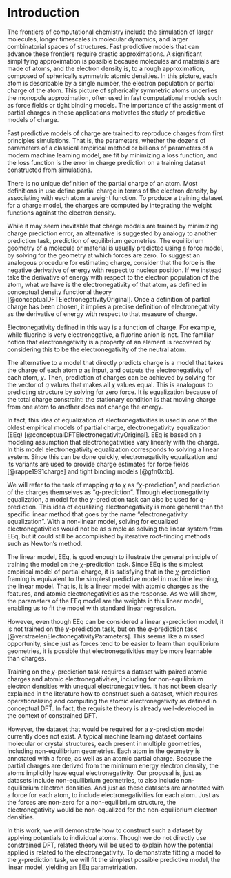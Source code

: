 # Introduction

The frontiers of computational chemistry include the simulation of larger molecules, longer timescales in molecular dynamics, and larger combinatorial spaces of structures.
Fast predictive models that can advance these frontiers require drastic approximations.
A significant simplifying approximation is possible because molecules and materials are made of atoms, and the electron density is, to a rough approximation, composed of spherically symmetric atomic densities.
In this picture, each atom is describable by a single number, the electron population or partial charge of the atom.
This picture of spherically symmetric atoms underlies the monopole approximation, often used in fast computational models such as force fields or tight binding models.
The importance of the assignment of partial charges in these applications motivates the study of predictive models of charge.

Fast predictive models of charge are trained to reproduce charges from first principles simulations.
That is, the parameters, whether the dozens of parameters of a classical empirical method or billions of parameters of a modern machine learning model, are fit by minimizing a loss function, and the loss function is the error in charge prediction on a training dataset constructed from simulations.

There is no unique definition of the partial charge of an atom.
Most definitions in use define partial charge in terms of the electron density, by associating with each atom a weight function.
To produce a training dataset for a charge model, the charges are computed by integrating the weight functions against the electron density.

While it may seem inevitable that charge models are trained by minimizing charge prediction error, an alternative is suggested by analogy to another prediction task, prediction of equilibrium geometries.
The equilibrium geometry of a molecule or material is usually predicted using a force model, by solving for the geometry at which forces are zero.
To suggest an analogous procedure for estimating charge, consider that the force is the negative derivative of energy with respect to nuclear position.
If we instead take the derivative of energy with respect to the electron population of the atom, what we have is the electronegativity of that atom, as defined in conceptual density functional theory [@conceptualDFTElectronegativityOriginal].
Once a definition of partial charge has been chosen, it implies a precise definition of electronegativity as the derivative of energy with respect to that measure of charge.

Electronegativity defined in this way is a function of charge.
For example, while fluorine is very electronegative, a fluorine anion is not.
The familiar notion that electronegativity is a property of an element is recovered by considering this to be the electronegativity of the neutral atom.

The alternative to a model that directly predicts charge is a model that takes the charge of each atom $q$ as input, and outputs the electronegativity of each atom, $\chi$.
Then, prediction of charges can be achieved by solving for the vector of $q$ values that makes all $\chi$ values equal.
This is analogous to predicting structure by solving for zero force.
It is equalization because of the total charge constraint: the stationary condition is that moving charge from one atom to another does not change the energy.

In fact, this idea of equalization of electronegativities is used in one of the oldest empirical models of partial charge, electronegativity equalization (EEq) [@conceptualDFTElectronegativityOriginal].
EEq is based on a modeling assumption that electronegativities vary linearly with the charge.
In this model electronegativity equalization corresponds to solving a linear system.
Since this can be done quickly, electronegativity equalization and its variants are used to provide charge estimates for force fields [@rappe1991charge] and tight binding models [@gfn0xtb].

We will refer to the task of mapping $q$ to $\chi$ as "$\chi$-prediction", and prediction of the charges themselves as "$q$-prediction".
Through electronegativity equalization, a model for the $\chi$-prediction task can also be used for $q$-prediction.
This idea of equalizing electronegativity is more general than the specific linear method that goes by the name "electronegativity equalization".
With a non-linear model, solving for equalized electronegativities would not be as simple as solving the linear system from EEq, but it could still be accomplished by iterative root-finding methods such as Newton's method.

The linear model, EEq, is good enough to illustrate the general principle of training the model on the $\chi$-prediction task.
Since EEq is the simplest empirical model of partial charge, it is satisfying that in the $\chi$-prediction framing is equivalent to the simplest predictive model in machine learning, the linear model.
That is, it is a linear model with atomic charges as the features, and atomic electronegativities as the response.
As we will show, the parameters of the EEq model are the weights in this linear model, enabling us to fit the model with standard linear regression.

However, even though EEq can be considered a linear $\chi$-prediction model, it is not trained on the $\chi$-prediction task, but on the $q$-prediction task [@verstraelenElectronegativityParameters].
This seems like a missed opportunity, since just as forces tend to be easier to learn than equilibrium geometries, it is possible that electronegativities may be more learnable than charges.

Training on the $\chi$-prediction task requires a dataset with paired atomic charges and atomic electronegativities, including for non-equilibrium electron densities with unequal electronegativities.
It has not been clearly explained in the literature how to construct such a dataset, which requires operationalizing and computing the atomic electronegativity as defined in conceptual DFT.
In fact, the requisite theory is already well-developed in the context of constrained DFT.

However, the dataset that would be required for a $\chi$-prediction model currently does not exist.
A typical machine learning dataset contains molecular or crystal structures, each present in multiple geometries, including non-equilibrium geometries.
Each atom in the geometry is annotated with a force, as well as an atomic partial charge.
Because the partial charges are derived from the minimum energy electron density, the atoms implicitly have equal electronegativity.
Our proposal is, just as datasets include non-equilibrium geometries, to also include non-equilibrium electron densities.
And just as these datasets are annotated with a force for each atom, to include electronegativities for each atom.
Just as the forces are non-zero for a non-equilibrium structure, the electronegativity would be non-equalized for the non-equilibrium electron densities.

In this work, we will demonstrate how to construct such a dataset by applying potentials to individual atoms.
Though we do not directly use constrained DFT, related theory will be used to explain how the potential applied is related to the electronegativity.
To demonstrate fitting a model to the $\chi$-prediction task, we will fit the simplest possible predictive model, the linear model, yielding an EEq parametrization.
